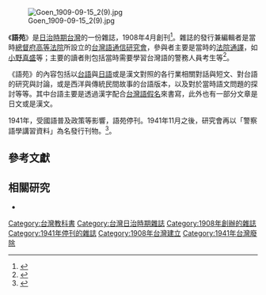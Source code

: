 [[File:Goen_1909-09-15_2(9).jpg|thumb]]

{{japanese|japanese=語苑|kana=ごえん|romaji=goen}}
{{Infobox Hokkien name
| title      = 語苑
| hanji      = 語苑
| poj        = Gú-oán
| hanlo      = 
| tl         = 
| bp         = 
| hokkienipa = 
| context    = 
| image      = 
| image_size = 
| caption    = 
}}

《'''語苑'''》是[[日治時期台灣|日治時期台灣]]的一份雜誌，1908年4月創刊<ref name="taiwan193504">{{cite journal|title=臺灣雜誌興亡史 (三)|author=裏川大無|journal=臺灣時報|date=1935-04}}</ref>。雜誌的發行兼編輯者是當時[[臺灣高等法院|總督府高等法院]]所設立的[[台灣語通信研究會|台灣語通信研究會]]，參與者主要是當時的[[法院通譯|法院通譯]]，如[[小野真盛|小野真盛]]等；主要的讀者則包括當時需要學習台灣語的警務人員考生等<ref>{{cite journal|title=日治時期之通譯兼掌筆試與臺語表記法之關係|journal=公益財団法人交流協会フェローシップ事業成果報告書|author=黃馨儀|publisher=公益財團法人 交流協會|year=2012}}</ref>。

《語苑》的內容包括以[[台語|台語]]與[[日語|日語]]或是漢文對照的各行業相關對話與短文、對台語的研究與討論，或是西洋與傳統民間故事的台語版本，以及對於當時語文問題的探討等等。其中台語主要是透過漢字配合[[台灣語假名|台灣語假名]]來書寫，此外也有一部分文章是日文或是漢文。

1941年，受國語普及政策等影響，語苑停刊。1941年11月之後，研究會再以「警察語學講習資料」為名發行刊物。<ref>{{cite journal|title=「国語」普及政策下台湾の官僚組織における通訳育成と雑誌『語苑』 : 1930-1940年代を中心に|journal=社会科学|volume=42|issue=4|author=岡本真希子 |year= 2013 |publisher=同志社大学人文科学研究所}}</ref>。

==參考文獻==
{{reflist}}

== 相關研究 ==
* {{cite thesis|title=日治時期臺灣語教科書之研究－ 以《臺灣語教科書》為例|author=賴欣宜|publisher=國立台灣師範大學台灣文化及語言文學研究所|degree=碩士|year=2011}}


[[Category:台灣教科書|Category:台灣教科書]]
[[Category:台灣日治時期雜誌|Category:台灣日治時期雜誌]]
[[Category:1908年創辦的雜誌|Category:1908年創辦的雜誌]]
[[Category:1941年停刊的雜誌|Category:1941年停刊的雜誌]]
[[Category:1908年台灣建立|Category:1908年台灣建立]]
[[Category:1941年台灣廢除|Category:1941年台灣廢除]]